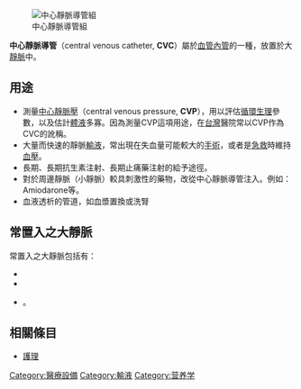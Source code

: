 {{medical}}
[[File:Central_line_equipment.jpg|中心靜脈導管組]]

'''中心靜脈導管'''（central venous catheter, '''CVC'''）屬於[[血管內管|血管內管]]的一種，放置於大[[靜脈|靜脈]]中。

== 用途 ==
* 測量[[中心靜脈壓|中心靜脈壓]]（central venous pressure, '''CVP'''），用以評估[[循環系統|循環]][[生理|生理]]參數，以及估計[[體液|體液]]多寡。因為測量CVP這項用途，在[[台灣|台灣]]醫院常以CVP作為CVC的訛稱。
* 大量而快速的靜脈[[輸液|輸液]]，常出現在失血量可能較大的[[手術|手術]]，或者是[[急救|急救]]時維持[[血壓|血壓]]。
* 長期{{le|腸外營養|Parenteral nutrition}}、長期抗生素注射、長期止痛藥注射的給予途徑。
* 對於周邊靜脈（小靜脈）較具刺激性的藥物，改從中心靜脈導管注入。例如：Amiodarone等。
* 血液透析的管道，如血漿置換或洗腎

== 常置入之大靜脈 ==
常置入之大靜脈包括有：
* {{le|頸內靜脈|internal jugular vein}}
* {{le|鎖骨下靜脈|subclavian vein}}
* {{le|股靜脈|femoral vein}}。
==相關條目==
*[[護理|護理]]


{{med-stub}}

{{静脉注射治疗}}

[[Category:醫療設備|Category:醫療設備]]
[[Category:輸液|Category:輸液]]
[[Category:营养学|Category:营养学]]